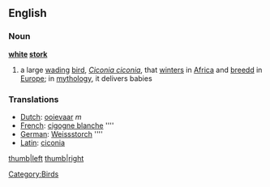 ==English==
===Noun===
{{wikipedia}}
'''[[white]] [[stork]]'''
# a large [[wading]] [[bird]], ''[[Ciconia ciconia]]'', that [[winter]]s in [[Africa]] and [[breed]]d in [[Europe]]; in [[mythology]], it delivers babies

===Translations===
*[[Dutch]]: [[ooievaar]] ''m''
*[[French]]: [[cigogne blanche]] ''''
*[[German]]: [[Weissstorch]] '''' 
*[[Latin]]: [[ciconia]]

[[Category:Birds]]
[[image:white_stork.jpg|thumb|left]]
[[image:white_stork2.jpg|thumb|right]]